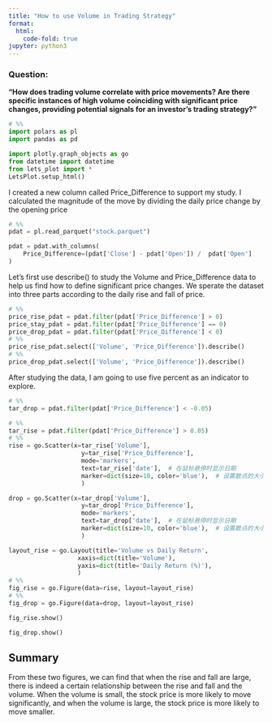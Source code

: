 ```yaml
---
title: "How to use Volume in Trading Strategy"
format:
  html:
    code-fold: true
jupyter: python3
---
```


### Question:
__"How does trading volume correlate with price movements? Are there specific instances of high volume coinciding with significant price changes, providing potential signals for an investor's trading strategy?"__

```python
# %%
import polars as pl
import pandas as pd

import plotly.graph_objects as go
from datetime import datetime
from lets_plot import *
LetsPlot.setup_html()
```

I created a new column called Price_Difference to support my study. I calculated the magnitude of the move by dividing the daily price change by the opening price
```python
# %%
pdat = pl.read_parquet("stock.parquet")

pdat = pdat.with_columns(
    Price_Difference=(pdat['Close'] - pdat['Open']) /  pdat['Open']
)
```

Let's first use describe() to study the Volume and Price_Difference data to help us find how to define significant price changes. We sperate the dataset into three parts according to the daily rise and fall of price.

```python
# %%
price_rise_pdat = pdat.filter(pdat['Price_Difference'] > 0)
price_stay_pdat = pdat.filter(pdat['Price_Difference'] == 0)
price_drop_pdat = pdat.filter(pdat['Price_Difference'] < 0)
# %%
price_rise_pdat.select(['Volume', 'Price_Difference']).describe()
# %%
price_drop_pdat.select(['Volume', 'Price_Difference']).describe()
```

After studying the data, I am going to use five percent as an indicator to explore.

```python
# %%
tar_drop = pdat.filter(pdat['Price_Difference'] < -0.05)

# %%
tar_rise = pdat.filter(pdat['Price_Difference'] > 0.05)
# %%
rise = go.Scatter(x=tar_rise['Volume'],
                    y=tar_rise['Price_Difference'],
                    mode='markers',
                    text=tar_rise['date'],  # 在鼠标悬停时显示日期
                    marker=dict(size=10, color='blue'),  # 设置散点的大小和颜色
                    )

drop = go.Scatter(x=tar_drop['Volume'],
                    y=tar_drop['Price_Difference'],
                    mode='markers',
                    text=tar_drop['date'],  # 在鼠标悬停时显示日期
                    marker=dict(size=10, color='blue'),  # 设置散点的大小和颜色
                    )

layout_rise = go.Layout(title='Volume vs Daily Return',
                   xaxis=dict(title='Volume'),
                   yaxis=dict(title='Daily Return (%)'),
                   )
# %%
fig_rise = go.Figure(data=rise, layout=layout_rise)
# %%
fig_drop = go.Figure(data=drop, layout=layout_rise)
```

```python
fig_rise.show()
```

```python
fig_drop.show()
```

## Summary
From these two figures, we can find that when the rise and fall are large, there is indeed a certain relationship between the rise and fall and the volume. When the volume is small, the stock price is more likely to move significantly, and when the volume is large, the stock price is more likely to move smaller.